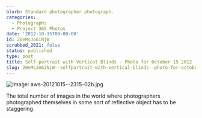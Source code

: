 ```yaml
---
blurb: Standard photographer photograph.
categories:
  - Photographs
  - Project 365 Photos
date: '2012-10-15T00:00:00'
id: 20eMsJo6iNjW
scrubbed_2021: false
status: published
type: post
title: Self-portrait with Vertical Blinds - Photo for October 15 2012
slug: 20eMsJo6iNjW--selfportrait-with-vertical-blinds--photo-for-october-15-2012
---
```


![Image: aws-20121015--2315-02b.jpg](/aws-20121015--2315-02b.jpg)

The total number of images in the world where photographers photographed themselves in some sort of reflective object has to be staggering.
